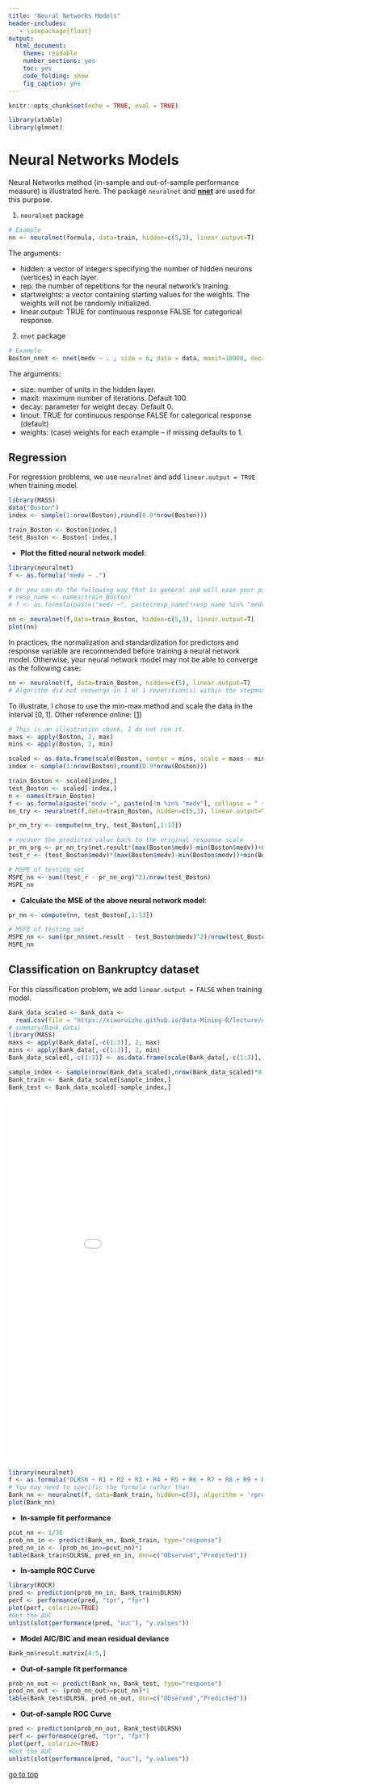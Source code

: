 ```yaml
---
title: "Neural Networks Models"
header-includes:
   - \usepackage{float}
output: 
  html_document: 
    theme: readable
    number_sections: yes
    toc: yes
    code_folding: show
    fig_caption: yes
---
```


```r
knitr::opts_chunk$set(echo = TRUE, eval = TRUE)
```

```r
library(xtable)
library(glmnet)
```

# Neural Networks Models

Neural Networks method (in-sample and out-of-sample performance measure) is illustrated here. The package `neuralnet` and [**nnet**](http://cran.r-project.org/web/packages/nnet/nnet.pdf) are used for this purpose.

1.  `neuralnet` package

```r
# Example
nn <- neuralnet(formula, data=train, hidden=c(5,3), linear.output=T)
```

The arguments:

-   hidden: a vector of integers specifying the number of hidden neurons (vertices) in each layer.
-   rep: the number of repetitions for the neural network's training.
-   startweights: a vector containing starting values for the weights. The weights will not be randomly initialized.
-   linear.output: TRUE for continuous response FALSE for categorical response.

2.  `nnet` package

```r
# Example
Boston_nnet <- nnet(medv ~ . , size = 6, data = data, maxit=10000, decay=0.006, linout = TRUE)
```

The arguments:

-   size: number of units in the hidden layer.
-   maxit: maximum number of iterations. Default 100.
-   decay: parameter for weight decay. Default 0.
-   linout: TRUE for continuous response FALSE for categorical response (default)
-   weights: (case) weights for each example -- if missing defaults to 1.

## Regression

For regression problems, we use `neuralnet` and add `linear.output = TRUE` when training model. 
```r
library(MASS)
data("Boston")
index <- sample(1:nrow(Boston),round(0.9*nrow(Boston)))

train_Boston <- Boston[index,]
test_Boston <- Boston[-index,]
```

-   **Plot the fitted neural network model**:

```r
library(neuralnet)
f <- as.formula("medv ~ .")

# Or you can do the following way that is general and will ease your pain to manually update formula:
# resp_name <- names(train_Boston)
# f <- as.formula(paste("medv ~", paste(resp_name[!resp_name %in% "medv"], collapse = " + ")))

nn <- neuralnet(f,data=train_Boston, hidden=c(5,3), linear.output=T)
plot(nn)
```

In practices, the normalization and standardization for predictors and response variable are recommended before training a neural network model. Otherwise, your neural network model may not be able to converge as the following case:
```r
nn <- neuralnet(f, data=train_Boston, hidden=c(5), linear.output=T)
# Algorithm did not converge in 1 of 1 repetition(s) within the stepmax.
```

To illustrate, I chose to use the min-max method and scale the data in the interval $[0,1]$. Other reference online: [[1](https://machinelearningmastery.com/how-to-improve-neural-network-stability-and-modeling-performance-with-data-scaling/)]
```r
# This is an illustration chunk, I do not run it.
maxs <- apply(Boston, 2, max) 
mins <- apply(Boston, 2, min)

scaled <- as.data.frame(scale(Boston, center = mins, scale = maxs - mins))
index <- sample(1:nrow(Boston),round(0.9*nrow(Boston)))

train_Boston <- scaled[index,]
test_Boston <- scaled[-index,]
n <- names(train_Boston)
f <- as.formula(paste("medv ~", paste(n[!n %in% "medv"], collapse = " + ")))
nn_try <- neuralnet(f,data=train_Boston, hidden=c(5,3), linear.output=T)

pr_nn_try <- compute(nn_try, test_Boston[,1:13])

# recover the predicted value back to the original response scale 
pr_nn_org <- pr_nn_try$net.result*(max(Boston$medv)-min(Boston$medv))+min(Boston$medv)
test_r <- (test_Boston$medv)*(max(Boston$medv)-min(Boston$medv))+min(Boston$medv)

# MSPE of testing set
MSPE_nn <- sum((test_r - pr_nn_org)^2)/nrow(test_Boston)
MSPE_nn
```

-   **Calculate the MSE of the above neural network model**:

```r
pr_nn <- compute(nn, test_Boston[,1:13])

# MSPE of testing set
MSPE_nn <- sum((pr_nn$net.result - test_Boston$medv)^2)/nrow(test_Boston)
MSPE_nn
```


## Classification on Bankruptcy dataset

For this classification problem, we add `linear.output = FALSE` when training model. 

```r
Bank_data_scaled <- Bank_data <- 
  read.csv(file = "https://xiaoruizhu.github.io/Data-Mining-R/lecture/data/bankruptcy.csv", header=T)
# summary(Bank_data)
library(MASS)
maxs <- apply(Bank_data[,-c(1:3)], 2, max)
mins <- apply(Bank_data[,-c(1:3)], 2, min)
Bank_data_scaled[,-c(1:3)] <- as.data.frame(scale(Bank_data[,-c(1:3)], center = mins, scale = maxs - mins))

sample_index <- sample(nrow(Bank_data_scaled),nrow(Bank_data_scaled)*0.70)
Bank_train <- Bank_data_scaled[sample_index,]
Bank_test <- Bank_data_scaled[-sample_index,]
```

<kbd>![Bankruptcy Variable Description](pic/BankruptcyVarDesp.pdf){width="900px" height="720px"} </kbd>

```r
library(neuralnet)
f <- as.formula("DLRSN ~ R1 + R2 + R3 + R4 + R5 + R6 + R7 + R8 + R9 + R10")
# You may need to specific the formula rather than 
Bank_nn <- neuralnet(f, data=Bank_train, hidden=c(3), algorithm = 'rprop+', linear.output=F, likelihood = T)
plot(Bank_nn)
```

-   **In-sample fit performance**

```r
pcut_nn <- 1/36
prob_nn_in <- predict(Bank_nn, Bank_train, type="response")
pred_nn_in <- (prob_nn_in>=pcut_nn)*1
table(Bank_train$DLRSN, pred_nn_in, dnn=c("Observed","Predicted"))
```

- **In-sample ROC Curve**

```r
library(ROCR)
pred <- prediction(prob_nn_in, Bank_train$DLRSN)
perf <- performance(pred, "tpr", "fpr")
plot(perf, colorize=TRUE)
#Get the AUC
unlist(slot(performance(pred, "auc"), "y.values"))
```

- **Model AIC/BIC and mean residual deviance**

```r
Bank_nn$result.matrix[4:5,]
```

- **Out-of-sample fit performance**

```r
prob_nn_out <- predict(Bank_nn, Bank_test, type="response")
pred_nn_out <- (prob_nn_out>=pcut_nn)*1
table(Bank_test$DLRSN, pred_nn_out, dnn=c("Observed","Predicted"))
```

- **Out-of-sample ROC Curve**

```r
pred <- prediction(prob_nn_out, Bank_test$DLRSN)
perf <- performance(pred, "tpr", "fpr")
plot(perf, colorize=TRUE)
#Get the AUC
unlist(slot(performance(pred, "auc"), "y.values"))
```


[go to top](#header)

<!-- ## Classification -->

<!-- __Note__: -->

<!-- - For classification problems with nnet you need to code the response to _factor_ first. In addition you want to add type = "class" for _predict()_  function. -->

<!-- ### Credit Scoring Data -->

<!-- ```{r} -->

<!-- credit_data <- read.csv(file = "https://xiaoruizhu.github.io/Data-Mining-R/lecture/data/credit_default.csv", header=T) -->

<!-- # rename -->

<!-- library(dplyr) -->

<!-- credit_data<- rename(credit_data, default=default.payment.next.month) -->

<!-- # convert categorical data to factor -->

<!-- credit_data$SEX<- as.factor(credit_data$SEX) -->

<!-- credit_data$EDUCATION<- as.factor(credit_data$EDUCATION) -->

<!-- credit_data$MARRIAGE<- as.factor(credit_data$MARRIAGE) -->

<!-- ``` -->

<!-- ```{r} -->

<!-- index <- sample(nrow(credit_data),nrow(credit_data)*0.90) -->

<!-- credit_train = credit_data[index,] -->

<!-- credit_test = credit_data[-index,] -->

<!-- ``` -->

<!-- You are already familiar with the credit scoring set. Let's define a cost function for benchmarking testing set performance. Note this is slightly different from the one we used for searching for optimal cut-off probability in logistic regression. Here the 2nd argument is the predict class instead of the predict probability (since many methods are not based on predict probability). -->

<!-- ```{r} -->

<!-- creditcost <- function(observed, predicted){ -->

<!--   weight1 <- 5 -->

<!--   weight0 <- 1 -->

<!--   c1 <- (observed==1)&(predicted == 0) #logical vector - true if actual 1 but predict 0 -->

<!--   c0 <- (observed==0)&(predicted == 1) #logical vector - true if actual 0 but predict 1 -->

<!--   return(mean(weight1*c1+weight0*c0)) -->

<!-- } -->

<!-- ``` -->

<!-- ```{r, message=FALSE} -->

<!-- library(nnet) -->

<!-- credit_nnet <- nnet(default~., data=credit_train, size=20, maxit=5000) -->

<!-- ``` -->

<!-- ```{r} -->

<!-- prob_nnet <- predict(credit_nnet, credit_test) -->

<!-- pred_nnet <- as.numeric(prob_nnet > 0.05) -->

<!-- table(credit_test$default,pred_nnet, dnn=c("Observed","Predicted")) -->

<!-- cat("Misclassification rate =", mean(ifelse(credit_test$default != pred_nnet, 1, 0))) -->

<!-- cat("Asymmetric cost (with ratio 10:1) =", creditcost(credit_test$default, pred_nnet)) -->

<!-- ``` -->

<!-- [go to top](#header) -->

